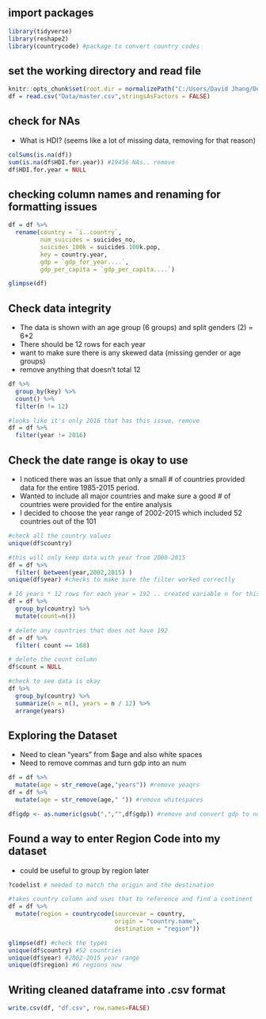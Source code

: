 ## import packages
```r
library(tidyverse)
library(reshape2)
library(countrycode) #package to convert country codes
```

## set the working directory and read file
```r
knitr::opts_chunk$set(root.dir = normalizePath("C:/Users/David Jhang/Desktop/NYC Data Academy/Project 2/Data/"))
df = read.csv("Data/master.csv",stringsAsFactors = FALSE)
```

## check for NAs
- What is HDI? (seems like a lot of missing data, removing for that reason)
```r
colSums(is.na(df))
sum(is.na(df$HDI.for.year)) #19456 NAs.. remove
df$HDI.for.year = NULL

```

## checking column names and renaming for formatting issues
```r
df = df %>%
  rename(country = `ï..country`,
         num_suicides = suicides_no,
         suicides_100k = suicides.100k.pop,
         key = country.year,
         gdp = `gdp_for_year....`,
         gdp_per_capita = `gdp_per_capita....`)

glimpse(df)

```
## Check data integrity
- The data is shown with an age group (6 groups) and split genders (2) = 6*2
- There should be 12 rows for each year
- want to make sure there is any skewed data (missing gender or age groups)
- remove anything that doesn't total 12
```r
df %>%
  group_by(key) %>%
  count() %>%
  filter(n != 12)

#looks like it's only 2016 that has this issue, remove
df = df %>%
  filter(year != 2016)

```

## Check the date range is okay to use
- I noticed there was an issue that only a small # of countries provided data for the entire 1985-2015 period.
- Wanted to include all major countries and make sure a good # of countries were provided for the entire analysis
- I decided to choose the year range of 2002-2015 which included 52 countries out of the 101
```r
#check all the country values
unique(df$country)

#this will only keep data with year from 2000-2015
df = df %>%
  filter( between(year,2002,2015) )
unique(df$year) #checks to make sure the filter worked correctly

# 16 years * 12 rows for each year = 192 .. created variable n for this
df = df %>%
  group_by(country) %>%
  mutate(count=n())

# delete any countries that does not have 192
df = df %>% 
  filter( count == 168)

# delete the count column
df$count = NULL

#check to see data is okay
df %>%
  group_by(country) %>%
  summarize(n = n(), years = n / 12) %>%
  arrange(years)

```

## Exploring the Dataset
  - Need to clean "years" from $age and also white spaces
  - Need to remove commas and turn gdp into an num
```r

df = df %>% 
  mutate(age = str_remove(age,"years")) #remove yeaqrs
df = df %>% 
  mutate(age = str_remove(age," ")) #remove whitespaces

df$gdp <- as.numeric(gsub(",","",df$gdp)) #remove and convert gdp to numeric

```

## Found a way to enter Region Code into my dataset
- could be useful to group by region later
```r

?codelist # needed to match the origin and the destination

#takes country column and uses that to reference and find a continent
df = df %>% 
  mutate(region = countrycode(sourcevar = country, 
                              origin = "country.name",
                              destination = "region"))

glimpse(df) #check the types
unique(df$country) #52 countries
unique(df$year) #2002-2015 year range
unique(df$region) #6 regions now

```

## Writing cleaned dataframe into .csv format
```r
write.csv(df, "df.csv", row.names=FALSE)

```

